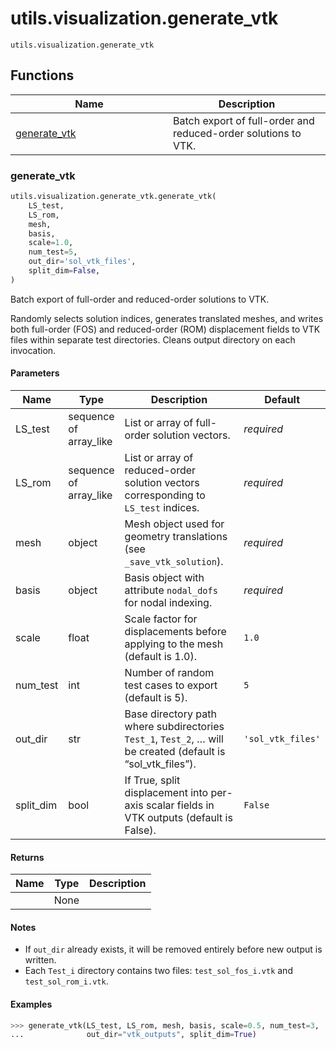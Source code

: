 # utils.visualization.generate_vtk { #skrom.utils.visualization.generate_vtk }

`utils.visualization.generate_vtk`



## Functions

| Name | Description |
| --- | --- |
| [generate_vtk](#skrom.utils.visualization.generate_vtk.generate_vtk) | Batch export of full-order and reduced-order solutions to VTK. |

### generate_vtk { #skrom.utils.visualization.generate_vtk.generate_vtk }

```python
utils.visualization.generate_vtk.generate_vtk(
    LS_test,
    LS_rom,
    mesh,
    basis,
    scale=1.0,
    num_test=5,
    out_dir='sol_vtk_files',
    split_dim=False,
)
```

Batch export of full-order and reduced-order solutions to VTK.

Randomly selects solution indices, generates translated meshes, and
writes both full-order (FOS) and reduced-order (ROM) displacement fields
to VTK files within separate test directories. Cleans output directory on
each invocation.

#### Parameters {.doc-section .doc-section-parameters}

| Name      | Type                   | Description                                                                                                  | Default           |
|-----------|------------------------|--------------------------------------------------------------------------------------------------------------|-------------------|
| LS_test   | sequence of array_like | List or array of full-order solution vectors.                                                                | _required_        |
| LS_rom    | sequence of array_like | List or array of reduced-order solution vectors corresponding to `LS_test` indices.                          | _required_        |
| mesh      | object                 | Mesh object used for geometry translations (see `_save_vtk_solution`).                                       | _required_        |
| basis     | object                 | Basis object with attribute `nodal_dofs` for nodal indexing.                                                 | _required_        |
| scale     | float                  | Scale factor for displacements before applying to the mesh (default is 1.0).                                 | `1.0`             |
| num_test  | int                    | Number of random test cases to export (default is 5).                                                        | `5`               |
| out_dir   | str                    | Base directory path where subdirectories `Test_1`, `Test_2`, … will be created (default is "sol_vtk_files"). | `'sol_vtk_files'` |
| split_dim | bool                   | If True, split displacement into per-axis scalar fields in VTK outputs (default is False).                   | `False`           |

#### Returns {.doc-section .doc-section-returns}

| Name   | Type   | Description   |
|--------|--------|---------------|
|        | None   |               |

#### Notes {.doc-section .doc-section-notes}

- If `out_dir` already exists, it will be removed entirely before new output
  is written.
- Each `Test_i` directory contains two files:
  `test_sol_fos_i.vtk` and `test_sol_rom_i.vtk`.

#### Examples {.doc-section .doc-section-examples}

```python
>>> generate_vtk(LS_test, LS_rom, mesh, basis, scale=0.5, num_test=3,
...              out_dir="vtk_outputs", split_dim=True)
```